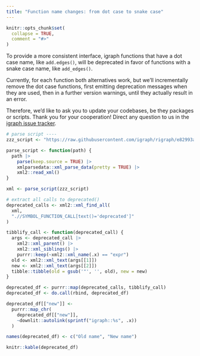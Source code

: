 ```yaml
---
title: "Function name changes: from dot case to snake case"
---
```


```r
knitr::opts_chunk$set(
  collapse = TRUE,
  comment = "#>"
)
```

To provide a more consistent interface, igraph functions that have a dot case name,
like `add.edges()`, will be deprecated in favor of functions with a snake case name, 
like `add_edges()`.

Currently, for each function both alternatives work, but we'll incrementally remove the 
dot case functions, first emitting deprecation messages when they are used, then in a further version warnings,
until they actually result in an error.

Therefore, we'd like to ask you to update your codebases, be they packages or scripts.
Thank you for your cooperation!
Direct any question to us in the [igraph issue tracker](https://github.com/igraph/rigraph/issues).

```r
# parse script ----
zzz_script <- "https://raw.githubusercontent.com/igraph/rigraph/e82993a8312e996ab54572048741f508d64467f1/R/zzz-deprecate.R"

parse_script <- function(path) {
  path |>
    parse(keep.source = TRUE) |>
    xmlparsedata::xml_parse_data(pretty = TRUE) |>
    xml2::read_xml()
}

xml <- parse_script(zzz_script)

# extract all calls to deprecated()
deprecated_calls <- xml2::xml_find_all(
  xml,
  ".//SYMBOL_FUNCTION_CALL[text()='deprecated']"
)

tibblify_call <- function(deprecated_call) {
  args <- deprecated_call |>
    xml2::xml_parent() |>
    xml2::xml_siblings() |>
    purrr::keep(~xml2::xml_name(.x) == "expr")
  old <- xml2::xml_text(args[[1]])
  new <- xml2::xml_text(args[[2]])
  tibble::tibble(old = gsub('"', '', old), new = new)
}

deprecated_df <- purrr::map(deprecated_calls, tibblify_call)
deprecated_df <- do.call(rbind, deprecated_df)

deprecated_df[["new"]] <-
  purrr::map_chr(
    deprecated_df[["new"]],
    ~downlit::autolink(sprintf("igraph::%s", .x))
  )

names(deprecated_df) <- c("Old name", "New name")

knitr::kable(deprecated_df)
```
